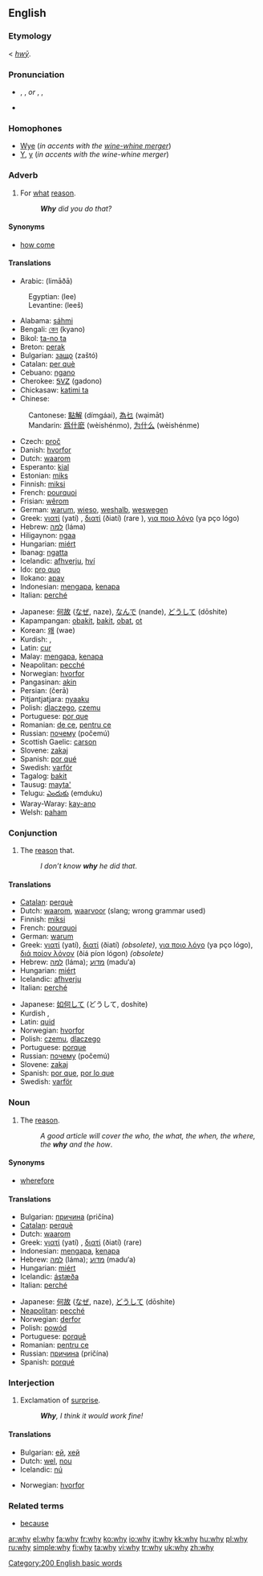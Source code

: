{{wikipedia}}
==English==

{{rank|call|speak|land|356|why|women|cried|general}}

===Etymology===
{{ME.}} < {{OE.}} ''[[hwy|hwȳ]]''.

===Pronunciation===
*{{AHD|wī}}, {{IPA|/waɪ/}}, {{SAMPA|/waI/}} ''or'' {{AHD|hwī}}, {{IPA|/ʍaɪ/}}, {{SAMPA|/WaI/}}
*{{audio|en-us-why.ogg|Audio (US)}}
*:{{rhymes|aɪ}}

===Homophones===
*[[w:Wye|Wye]] (''in accents with the [[wine-whine merger]]'')
*[[Y]], [[y]] (''in accents with the wine-whine merger'')

===Adverb===
{{en-adv|-}}

#For [[what]] [[reason]].
#:'''''Why''' did you do that?''

====Synonyms====
*[[how come]]

====Translations====
{{trans-top|for what reason}}
*Arabic: {{ARchar|[[لماذا]]}} (limāðā)
:Egyptian: {{ARchar|[[ليه]]}} (lee)
:Levantine: {{ARchar|[[ليش]]}} (leeš)
*Alabama: [[sáhmi]]
*Bengali: [[কেন]] (kyano)
*Bikol: [[ta-no ta]]
*Breton: [[perak]]
*Bulgarian: [[защо]] (zaštó)
*Catalan: [[per què]]
*Cebuano: [[ngano]]
*Cherokee: [[ᎦᏙᏃ]] (gadono)
*Chickasaw: [[katimi ta]]
*Chinese:
:Cantonese: [[點解]] (dímgáai), [[為乜]] (wạimāt)
:Mandarin: [[爲什麽]] (wèishénmo), [[为什么]] (wèishénme)
*Czech: [[proč]]
*Danish: [[hvorfor]]
*Dutch: [[waarom]]
*Esperanto: [[kial]]
*Estonian: [[miks]]
*Finnish: [[miksi]]
*French: [[pourquoi]]
*Frisian: [[wêrom]]
*German: [[warum]], [[wieso]], [[weshalb]], [[weswegen]]
*Greek: [[γιατί]] (yatí)<!-- (means "why" and "because", but as a neuter noun means "cause" and "reason" ... THIS sort of usage and gram. info belongs on the relevant page, not here)-->, [[διατί]] (ðiatí) (rare<!-- : means only "why"-->), [[για ποιο λόγο]] (ya pço lógo)<!-- (means "for what reason" and it's used a lot)-->
*Hebrew: [[למה]] (láma)
*Hiligaynon: [[ngaa]]
*Hungarian: [[miért]]
*Ibanag: [[ngatta]]
*Icelandic: [[afhverju]], [[hví]] {{dated}}
*Ido: [[pro quo]]
*Ilokano: [[apay]]
*Indonesian: [[mengapa]], [[kenapa]]
*Italian: [[perché]]
{{trans-mid}}
*Japanese: [[何故]] ([[なぜ]], naze), [[なんで]] (nande), [[どうして]] (dōshite)
*Kapampangan: [[obakit]], [[bakit]], [[obat]], [[ot]]
*Korean: [[왜]] (wae)
*Kurdish: {{KUchar|[[بۆ]]}}, {{KUchar|[[له‌به‌ر چی]]}}
*Latin: [[cur]]
*Malay: [[mengapa]], [[kenapa]]
*Neapolitan: [[pecché]]
*Norwegian: [[hvorfor]]
*Pangasinan: [[akin]]
*Persian: {{FAchar|[[چِرا]]}} (čerā)
*Pitjantjatjara: [[nyaaku]]
*Polish: [[dlaczego]], [[czemu]]
*Portuguese: [[por que]]
*Romanian: [[de ce]], [[pentru ce]]
*Russian: [[почему]] (počemú)
*Scottish Gaelic: [[carson]]
*Slovene: [[zakaj]]
*Spanish: [[por qué]]
*Swedish: [[varför]]
*Tagalog: [[bakit]]
*Tausug: [[mayta']]
*Telugu: [[ఎందుకు]] (emduku)
*Waray-Waray: [[kay-ano]]
*Welsh: [[paham]]
{{trans-bottom}}

===Conjunction===
{{en-conj}}

#The [[reason]] that.
#:''I don’t know '''why''' he did that''.

====Translations====
{{trans-top|the reason that}}
*[[Catalan]]: [[perquè]]
*Dutch: [[waarom]], [[waarvoor]] (slang; wrong grammar used)
*Finnish: [[miksi]]
*French: [[pourquoi]]
*German: [[warum]]
*Greek: [[γιατί]] (yatí), [[διατί]] (ðiatí) ''(obsolete)'', [[για ποιο λόγο]] (ya pço lógo), [[διά ποίον λόγον]] (ðiá píon lógon) ''(obsolete)''
*Hebrew: [[למה]] (láma); [[מדוע]] (madu‘a)
*Hungarian: [[miért]]
*Icelandic: [[afhverju]]
*Italian: [[perché]]
{{trans-mid}}
*Japanese: [[如何して]] (どうして, doshite)
*Kurdish {{KUchar|[[بۆ]]}}, {{KUchar|[[له‌به‌ر چی]]}}
*Latin: [[quid#Latin|quid]]
*Norwegian: [[hvorfor]]
*Polish: [[czemu]], [[dlaczego]]
*Portuguese: [[porque]]
*Russian: [[почему]] (počemú)
*Slovene: [[zakaj]]
*Spanish: [[por que]], [[por lo que]]
*Swedish: [[varför]]
{{trans-bottom}}

===Noun===
{{en-noun}}

#The [[reason]].
#:''A good article will cover the who, the what, the when, the where, the '''why''' and the how''.

====Synonyms====
*[[wherefore]]

====Translations====
{{trans-top|the reason}}
*Bulgarian: [[причина]] (pričína) {{f}}
*[[Catalan]]: [[perquè]]
*Dutch: [[waarom]] {{n}}
*Greek: [[γιατί]] (yatí) {{n}}, [[διατί]] (ðiatí) (rare) {{n}}
*Indonesian: [[mengapa]], [[kenapa]]
*Hebrew: [[למה]] (láma); [[מדוע]] (madu‘a)
*Hungarian: [[miért]]
*Icelandic: [[ástæða]]
*Italian: [[perché]]
{{trans-mid}}
*Japanese: [[何故]] ([[なぜ]], naze), [[どうして]] (dōshite)
*[[Neapolitan]]: [[pecché]]
*Norwegian: [[derfor]]
*Polish: [[powód]]
*Portuguese: [[porquê]]
*Romanian: [[pentru ce]] 
*Russian: [[причина]] (pričína) {{f}}
*Spanish: [[porqué]] {{m}}
{{trans-bottom}}

===Interjection===
{{en-intj}}

#Exclamation of [[surprise]].
#:'''''Why''', I think it would work fine!''

====Translations====
{{trans-top|exclamation of surprise}}
*Bulgarian: [[ей]], [[хей]]
*Dutch: [[wel]], [[nou]]
*Icelandic: [[nú]]
{{trans-mid}}
*Norwegian: [[hvorfor]]
{{trans-bottom}}

===Related terms===
*[[because]]

[[Category:200 English basic words]]

[[ar:why]]
[[el:why]]
[[fa:why]]
[[fr:why]]
[[ko:why]]
[[io:why]]
[[it:why]]
[[kk:why]]
[[hu:why]]
[[pl:why]]
[[ru:why]]
[[simple:why]]
[[fi:why]]
[[ta:why]]
[[vi:why]]
[[tr:why]]
[[uk:why]]
[[zh:why]]